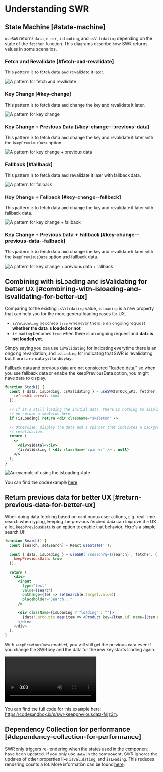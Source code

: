 
# Understanding SWR

## State Machine [#state-machine]

`useSWR` returns `data`, `error`, `isLoading`, and `isValidating` depending on the state of the `fetcher` function. This diagrams describe how SWR returns values in some scenarios.

### Fetch and Revalidate [#fetch-and-revalidate]

This pattern is to fetch data and revalidate it later.

![A pattern for fetch and revalidate](/img/understanding/fetch-and-revalidate.svg)

### Key Change [#key-change]

This pattern is to fetch data and change the key and revalidate it later.

![A pattern for key change](/img/understanding/key-change.svg)

### Key Change + Previous Data [#key-change--previous-data]

This pattern is to fetch data and change the key and revalidate it later with the `keepPreviousData` option.

![A pattern for key change + previous data](/img/understanding/key-change-previous-data.svg)

### Fallback [#fallback]

This pattern is to fetch data and revalidate it later with fallback data.

![A pattern for fallback](/img/understanding/fallback.svg)

### Key Change + Fallback [#key-change--fallback]

This pattern is to fetch data and change the key and revalidate it later with fallback data.

![A pattern for key change + fallback](/img/understanding/key-change-fallback.svg)

### Key Change + Previous Data + Fallback [#key-change--previous-data--fallback]

This pattern is to fetch data and change the key and revalidate it later with the `keepPreviousData` option and fallback data.

![A pattern for key change + previous data + fallback](/img/understanding/key-change-previous-data-fallback.svg)

## Combining with isLoading and isValidating for better UX [#combining-with-isloading-and-isvalidating-for-better-ux]

Comparing to the existing `isValidating` value, `isLoading` is a new property that can help you for the more general loading cases for UX.

- `isValidating` becomes `true` whenever there is an ongoing request **whether the data is loaded or not**
- `isLoading` becomes `true` when there is an ongoing request and **data is not loaded yet**.

Simply saying you can use `isValidating` for indicating everytime there is an ongoing revalidation, and `isLoading` for indicating that SWR is revalidating but there is no data yet to display.

<Callout emoji="📝">
  Fallback data and previous data are not considered "loaded data," so when you use fallback data or enable the keepPreviousData option, you might have data to display.
</Callout>

```jsx
function Stock() {
  const { data, isLoading, isValidating } = useSWR(STOCK_API, fetcher, {
    refreshInterval: 3000
  });

  // If it's still loading the initial data, there is nothing to display.
  // We return a skeleton here.
  if (isLoading) return <div className="skeleton" />;

  // Otherwise, display the data and a spinner that indicates a background
  // revalidation.
  return (
    <>
      <div>${data}</div>
      {isValidating ? <div className="spinner" /> : null}
    </>
  );
}
```

![An example of using the isLoading state](/img/understanding/isloading.gif)

You can find the code example [here](https://codesandbox.io/s/swr-isloading-jtopow)

## Return previous data for better UX [#return-previous-data-for-better-ux]

When doing data fetching based on continuous user actions, e.g. real-time search when typing, keeping the previous fetched data can improve the UX a lot. `keepPreviousData` is an option to enable that behavior. Here's a simple search UI:

```jsx
function Search() {
  const [search, setSearch] = React.useState('');

  const { data, isLoading } = useSWR(`/search?q=${search}`, fetcher, {
    keepPreviousData: true
  });

  return (
    <div>
      <input
        type="text"
        value={search}
        onChange={(e) => setSearch(e.target.value)}
        placeholder="Search..."
      />

      <div className={isLoading ? "loading" : ""}>
        {data?.products.map(item => <Product key={item.id} name={item.name} />)
      </div>
    </div>
  );
}
```

With `keepPreviousData` enabled, you will still get the previous data even if you change the SWR key and the data for the new key starts loading again.

<Video
  src="https://user-images.githubusercontent.com/3676859/163695903-a3eb1259-180e-41e0-821e-21c320201194.mp4"
  caption="Keep previous search results when keepPreviousData has been enabled"
  ratio={640/730}
/>

You can find the full code for this example here: https://codesandbox.io/s/swr-keeppreviousdata-fsjz3m.

## Dependency Collection for performance [#dependency-collection-for-performance]

SWR only triggers re-rendering when the states used in the component have been updated. If you only use `data` in the component, SWR ignores the updates of other properties like `isValidating`, and `isLoading`. This reduces rendering counts a lot. More information can be found [here](/docs/advanced/performance#dependency-collection).
